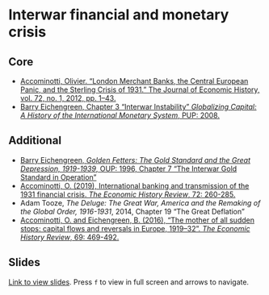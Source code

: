# Interwar financial and monetary crisis

## Core

+ [Accominotti, Olivier. “London Merchant Banks, the Central European Panic, and the Sterling Crisis of 1931.” The Journal of Economic History, vol. 72, no. 1, 2012, pp. 1–43.](https://www.jstor.org/stable/41353822){target="_blank"}
+ [Barry Eichengreen, Chapter 3 "Interwar Instability" *Globalizing Capital: A History of the International Monetary System*, PUP: 2008.](https://ebookcentral.proquest.com/lib/kcl/reader.action?docID=483542&ppg=48){target="_blank"}

## Additional

+ [Barry Eichengreen, *Golden Fetters: The Gold Standard and the Great Depression, 1919-1939*, OUP: 1996, Chapter 7 "The Interwar Gold Standard in Operation"](https://www.oxfordscholarship.com/view/10.1093/0195101138.001.0001/acprof-9780195101133-chapter-7){target="_blank"}
+ [Accominotti, O. (2019), International banking and transmission of the 1931 financial crisis. *The Economic History Review*, 72: 260-285.](https://doi.org/10.1111/ehr.12736){target="_blank"}
+ Adam Tooze, *The Deluge: The Great War, America and the Remaking of the Global Order, 1916-1931*, 2014, Chapter 19 "The Great Deflation"
+ [Accominotti, O. and Eichengreen, B. (2016), "The mother of all sudden stops: capital flows and reversals in Europe, 1919–32". *The Economic History Review*, 69: 469-492.]( https://doi.org/10.1111/ehr.12128){target="_blank"}


## Slides

[Link to view slides](https://gabrielfgm.github.io/beh-slides/19_interwar_finance.html#1). Press `f` to view in full screen and arrows to navigate.

